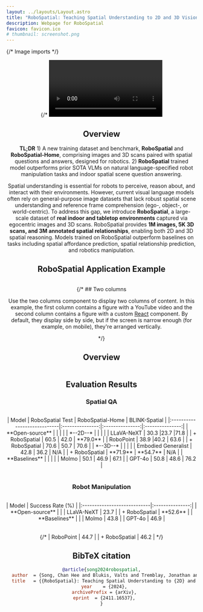 ```yaml
---
layout: ../layouts/Layout.astro
title: "RoboSpatial: Teaching Spatial Understanding to 2D and 3D Vision-Language Models for Robotics"
description: Webpage for RoboSpatial
favicon: favicon.ico
# thumbnail: screenshot.png
---
```





{/* Image imports */}



<Header
  title={frontmatter.title}
  authors={[
    {
      name: "Chan Hee Song",
      url: "https://chanh.ee",
      institution: "The Ohio State University",
      notes: ["*"],
    },
    {
      name: "Valts Blukis",
      institution: "Nvidia",
      url: "https://research.nvidia.com/person/valts-blukis",
      notes: [],
    },
    {
      name: "Jonathan Tremblay",
      institution: "Nvidia",
      url: "https://research.nvidia.com/person/jonathan-tremblay",
      notes: [],
    },
    {
      name: "Stephen Tyree",
      institution: "Nvidia",
      url: "https://research.nvidia.com/person/stephen-tyree",
    },
    {
      name: "Yu Su",
      url: "https://ysu1989.github.io/",
      institution: "The Ohio State University",
    },
    {
      name: "Stan Birchfield",
      url: "https://research.nvidia.com/person/stan-birchfield",
      institution: "Nvidia",
    },
  ]}
  conference=""
  notes={[
    {
      symbol: "*",
      text: "Work done during Nvidia internship",
    },
  ]}
  links={[
    {
      name: "ArXiv",
      url: "https://arxiv.org/abs/2411.16537",
      icon: "fa-solid:file-pdf",
    },
    {
      name: "Code",
      url: "",
      icon: "mdi:github",
      disabled: true,
    },
    {
      name: "Dataset",
      url: "",
      icon: "mdi:database",
      disabled: true
    },
  ]}
  />

{/* <Video source={outside} /> */}

<HighlightedSection>

## Overview

**TL;DR** 1) A new training dataset and benchmark, **RoboSpatial** and **RoboSpatial-Home**, comprising images and 3D scans paired with spatial questions and answers, designed for robotics. 2) **RoboSpatial** trained model outperforms prior SOTA VLMs on natural language-specified robot manipulation tasks and indoor spatial scene question answering.

Spatial understanding is essential for robots to perceive, reason about, and interact with their environments. However, current visual language models often rely on general-purpose image datasets that lack robust spatial scene understanding and reference frame comprehension (ego-, object-, or world-centric). To address this gap, we introduce **RoboSpatial**, a large-scale dataset of **real indoor and tabletop environments** captured via egocentric images and 3D scans. RoboSpatial provides **1M images, 5K 3D scans, and 3M annotated spatial relationships**, enabling both 2D and 3D spatial reasoning. Models trained on RoboSpatial outperform baselines on tasks including spatial affordance prediction, spatial relationship prediction, and robotics manipulation.

</HighlightedSection>

## RoboSpatial Application Example

<Figure
    caption="An illustration of a model trained on RoboSpatial being used to solve a manipulation task using spatial reasoning."
  >
    <Image source={fig1} altText="An illustration of a model trained on RoboSpatial being used to solve a manipulation task using spatial reasoning." />
</Figure>

{/* ## Two columns

Use the two columns component to display two columns of content. In this example, the first column contains a figure with a YouTube video and the second column contains a figure with a custom [React](https://react.dev/) component. By default, they display side by side, but if the screen is narrow enough (for example, on mobile), they're arranged vertically.

<TwoColumns>
  <Figure slot="left" caption="Take a look at this YouTube video.">
    <YouTubeVideo videoId="wjZofJX0v4M" />
  </Figure>
  <Figure slot="right" caption="Now look at this Gaussian Splat, rendered with a React component.">
    <Splat client:idle />
  </Figure>
</TwoColumns> */}

## Overview

<Figure
    caption="We automatically generate spatial relationship annotations from existing datasets with 3D point clouds, egocentric images, and 3D bounding box annotations. We create question/answer pairs covering three classes of spatial relationships, three spatial reference frames, and both binary (yes/no) and numeric (e.g. 2D image points) answers. From 1M images and 1.4K scans, we generate over 3M spatial question/answer pairs."
  >
    <Image source={fig2} altText="An overview of RoboSpatial Dataset." />
</Figure>



## Evaluation Results

### Spatial QA

<Figure
    caption="Results of RoboSpatial-trained models on RoboSpatial test set, RoboSpatial-Home and BLINK. Two models are shown: SL (SpaceLLaVA) and RP (RoboPoint), where the S- prefix and FT indicates RoboSpatial-trained models. For Yes/No questions, the green checkmark indicates the correct answer. For spatial context questions, GT indicates the correct answer. For in-domain, all questions are from RoboSpatial test. For out-of-domain, all images except for the top right are from RoboSpatial-Home."
  >
    <Image source={fig3} altText="Qualitative Results of RoboSpatial-trained models." />
</Figure>

<Table caption="Performance of RoboSpatial-trained models on three spatial reasoning benchmarks.">
| Model                       | RoboSpatial Test | RoboSpatial-Home | BLINK-Spatial |
|:----------------------------|:---------------:|:---------------:|:---------------:|
| **Open-source**             |                |                 |                 |
| *--2D--*             |                |                 |                 |
| LLaVA-NeXT                  | 30.3           |23.7           |71.8           |
| + RoboSpatial               | 60.5    |  42.0               |    **79.0**             |
| RoboPoint                  | 38.9           |40.2           |  63.6           |
| + RoboSpatial               | 70.6    |  50.7               |    70.6             |
| *--3D--*             |                |                 |                 |
| Embodied Generalist        |     42.8     |       36.2          |     N/A            |
| + RoboSpatial               | **71.9**    |      **54.7**       |    N/A             |
| **Baselines**               |            |                 |                 |
| Molmo                     | 50.1           |   46.9        |   67.1          |
| GPT-4o                   | 50.8           |   48.6        |    76.2         |
</Table>

### Robot Manipulation

<Figure
    caption="Robotics experiments: the red dot shows the model output (if not present, the model failed to provide a valid point in the image);  green dots are used to show when a model outputs multiple points. The robot motion generator, cuRobo, is used to grasp the item referenced by the generated point. The spatial- prefix indicates model trained with RoboSpatial."
  >
    <Image source={robot_exp} altText="Robot experiment results." />
</Figure>

<Table caption="Task success rate for robot manipulation.">
| Model                        | Success Rate (%) |
|:----------------------------|:---------------:|
| **Open-source**              |                 |
| LLaVA-NeXT               | 23.7           |
| + RoboSpatial                | **52.6**    |
| **Baselines** |            |
| Molmo                     | 43.8           |
| GPT-4o                   | 46.9           |
</Table>

{/* | RoboPoint                 | 44.7           |
| + RoboSpatial                | 46.2        | */}


## BibTeX citation

```bibtex
@article{song2024robospatial,
  author  = {Song, Chan Hee and Blukis, Valts and Tremblay, Jonathan and Tyree, Stephen and Su, Yu and Birchfield, Stan},
  title   = {{RoboSpatial}: Teaching Spatial Understanding to {2D} and {3D} Vision-Language Models for Robotics},
  year    = {2024},
  archivePrefix = {arXiv},
  eprint  = {2411.16537},
}
```